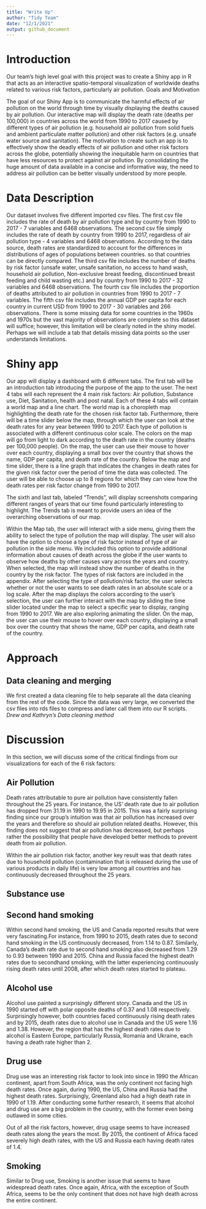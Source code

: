 ```yaml
---
title: "Write Up"
author: "Tidy Team"
date: "12/1/2021"
output: github_document
---
```


# Introduction

Our team’s high level goal with this project was to create a Shiny app in R that acts as an interactive spatio-temporal visualization of worldwide deaths related to various risk factors, particularly air pollution. 
Goals and Motivation

The goal of our Shiny App is to communicate the harmful effects of air pollution on the world through time by visually displaying the deaths caused by air pollution. Our interactive map will display the death rate (deaths per 100,000) in countries across the world from 1990 to 2017 caused by different types of air pollution (e.g. household air pollution from solid fuels and ambient particulate matter pollution) and other risk factors (e.g. unsafe water source and sanitation). The motivation to create such an app is to effectively show the deadly effects of air pollution and other risk factors across the globe, potentially showing the inequitable harm on countries that have less resources to protect against air pollution. By consolidating the huge amount of data available in a concise and informative way, the need to address air pollution can be better visually understood by more people.

# Data Description

Our dataset involves five different imported csv files. The first csv file includes the rate of death by air pollution type and by country from 1990 to 2017 - 7 variables and 6468 observations. The second csv file simply includes the rate of death by country from 1990 to 2017, regardless of air pollution type - 4 variables and 6468 observations. According to the data source, death rates are standardized to account for the differences in distributions of ages of populations between countries. so that countries can be directly compared. The third csv file includes the number of deaths by risk factor (unsafe water, unsafe sanitation, no access to hand wash, household air pollution, Non-exclusive breast feeding, discontinued breast feeding and child wasting etc.) and by country from 1990 to 2017 - 32 variables and 6468 observations. The fourth csv file includes the proportion of deaths attributed to air pollution in countries from 1990 to 2017 - 7 variables. The fifth csv file includes the annual GDP per capita for each country in current USD from 1990 to 2017 - 30 variables and 266 observations. There is some missing data for some countries in the 1960s and 1970s but the vast majority of observations are complete so this dataset will suffice; however, this limitation will be clearly noted in the shiny model. Perhaps we will include a tab that details missing data points so the user understands limitations.

# Shiny app

Our app will display a dashboard with 6 different tabs. The first tab will be an introduction tab introducing the purpose of the app to the user. The next 4 tabs will each represent the 4 main risk factors: Air pollution, Substance use, Diet, Sanitation, health and post natal. Each of these 4 tabs will contain a world map and a line chart. The world map is a choropleth map highlighting the death rate for the chosen risk factor tab. Furthermore, there will be a time slider below the map, through which the user can look at the death rates for any year between 1990 to 2017. Each type of pollution is associated with a different continuous color scale. The colors on the map will go from light to dark according to the death rate in the country (deaths per 100,000 people). On the map, the user can use their mouse to hover over each country, displaying a small box over the country that shows the name, GDP per capita, and death rate of the country.
Below the map and time slider, there is a line graph that indicates the changes in death rates for the given risk factor over the period of time the data was collected. The user will be able to choose up to 8 regions for which they can view how the death rates per risk factor change from 1990 to 2017. 
 
The sixth and last tab, labeled “Trends”, will display screenshots comparing different ranges of years that our time found particularly interesting to highlight. The Trends tab is meant to provide users an idea of the overarching observations of our map.

Within the Map tab, the user will interact with a side menu, giving them the ability to select the type of pollution the map will display. The user will also have the option to choose a type of risk factor instead of type of air pollution in the side menu. We included this option to provide additional information about causes of death across the globe if the user wants to observe how deaths by other causes vary across the years and country. When selected, the map will instead show the number of deaths in the country by the risk factor. The types of risk factors are included in the appendix. After selecting the type of pollution/risk factor, the user selects whether or not the user wants to see death rates in an absolute scale or a log scale. After the map displays the colors according to the user’s selection, the user can further interact with the map by sliding the time slider located under the map to select a specific year to display, ranging from 1990 to 2017. We are also exploring animating the slider. On the map, the user can use their mouse to hover over each country, displaying a small box over the country that shows the name, GDP per capita, and death rate of the country.


# Approach 
## Data cleaning and merging

We first created a data cleaning file to help separate all the data cleaning from the rest of the code. Since the data was very large, we converted the csv files into rds files to compress and later call them into our R scripts. 
*Drew and Kathryn’s Data cleaning method*




# Discussion

In this section, we will discuss some of the critical findings from our visualizations for each of the 6 risk factors:

## Air Pollution

Death rates attributable to pure air pollution have consistently fallen throughout the 25 years. For instance, the US’ death rate due to air pollution has dropped from 31.19 in 1990 to 19.95 in 2015. This was a fairly surprising finding since our group’s intuition was that air pollution has increased over the years and therefore so should air pollution related deaths. However, this finding does not suggest that air pollution has decreased, but perhaps rather the possibility that people have developed better methods to prevent death from air pollution. 

Within the air pollution risk factor, another key result was that death rates due to household pollution (contamination that is released during the use of various products in daily life) is very low among all countries and has continuously decreased throughout the 25 years. 

## Substance use

## Second hand smoking

Within second hand smoking, the US and Canada reported results that were very fascinating.For instance, from 1990 to 2015, death rates due to second hand smoking in the US continuously decreased, from 1.14 to 0.87. Similarly, Canada’s death rate due to second hand smoking also decreased from 1.29 to 0.93 between 1990 and 2015. China and Russia faced the highest death rates due to secondhand smoking, with the latter experiencing continuously rising death rates until 2008, after which death rates started to plateau. 

## Alcohol use 

Alcohol use painted a surprisingly different story. Canada and the US in 1990 started off with polar opposite deaths of 0.37 and 1.08 respectively. Surprisingly however, both countries faced continuously rising death rates and by 2015, death rates due to alcohol use in Canada and the US were 1.16 and 1.38. However, the region that has the highest death rates due to alcohol is Eastern Europe, particularly Russia, Romania and Ukraine, each having a death rate higher than 2.  

## Drug use 

Drug use was an interesting risk factor to look into since in 1990 the African continent, apart from South Africa, was the only continent not facing high death rates. Once again, during 1990, the US, China and Russia had the highest death rates. Surprisingly, Greenland also had a high death rate in 1990 of 1.19. After conducting some further research, it seems that alcohol and drug use are a big problem in the country, with the former even being outlawed in some cities.

Out of all the risk factors, however, drug usage seems to have increased death rates along the years the most. By 2015, the continent of Africa faced severely high death rates, with the US and Russia each having death rates of 1.4. 

## Smoking 

Similar to Drug use, Smoking is another issue that seems to have widespread death rates. Once again, Africa, with the exception of South Africa, seems to be the only continent that does not have high death across the entire continent.  
